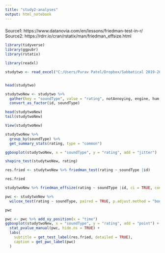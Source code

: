 ---
title: "study2-analyses"
output: html_notebook
---

###
Source1: https://www.datanovia.com/en/lessons/friedman-test-in-r/
Source2: https://rdrr.io/cran/rstatix/man/friedman_effsize.html


```{r}

library(tidyverse)
library(ggpubr)
library(rstatix)

```

```{r}

library(readxl)

studytwo <- read_excel("C:/Users/Purav Patel/Dropbox/Sabbatical 2019-20/Auditing/Human Factors/Noise Research Presentation/Data & Analyses/Data/study-2-summary-ratings.xlsx")


head(studytwo)

```


```{r}

studytwoNew <- studytwo %>%
  gather(key = "soundType", value = "rating", notAnnoying, engine, hum, horn, noNoise, exhaust, driverSelects, whiteNoise, musicAny, musicClassical, beep, click, whistle, siren) %>%
  convert_as_factor(id, soundType)

head(studytwoNew)
tail(studytwoNew)

View(studytwoNew)  

```


```{r}

studytwoNew %>%
  group_by(soundType) %>%
  get_summary_stats(rating, type = "common")

```
```{r}

ggboxplot(studytwoNew, x = "soundType", y = "rating", add = "jitter")

```


```{r}

shapiro_test(studytwoNew, rating)

```


```{r}

res.fried <- studytwoNew %>% friedman_test(rating ~ soundType |id)

res.fried

```

```{r}

studytwoNew %>% friedman_effsize(rating ~ soundType |id, ci = TRUE, conf.level = 0.99, ci.type = "perc", nboot = 1000)

```

```{r}

pwc <- studytwoNew %>%
  wilcox_test(rating ~ soundType, paired = TRUE, p.adjust.method = "bonferroni")

pwc

```


```{r}

pwc <- pwc %>% add_xy_position(x = "time")
ggboxplot(studytwoNew, x = "soundType", y = "rating", add = "point") +
  stat_pvalue_manual(pwc, hide.ns = TRUE) +
  labs(
    subtitle = get_test_label(res.fried, detailed = TRUE),
    caption = get_pwc_label(pwc)
  )

```


